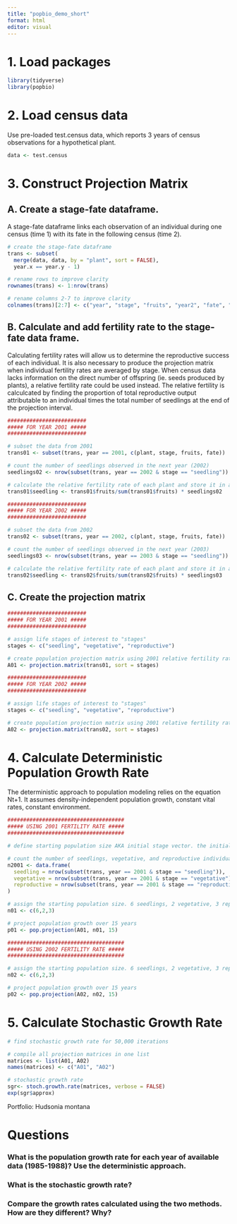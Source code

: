 ```yaml
---
title: "popbio_demo_short"
format: html
editor: visual
---
```


# 1. Load packages

```r
library(tidyverse)
library(popbio)
```

# 2. Load census data

Use pre-loaded test.census data, which reports 3 years of census observations for a hypothetical plant.

```r
data <- test.census
```

# 3. Construct Projection Matrix

## A. Create a stage-fate dataframe.

A stage-fate dataframe links each observation of an individual during one census (time 1) with its fate in the following census (time 2).

```r
# create the stage-fate dataframe
trans <- subset(
  merge(data, data, by = "plant", sort = FALSE),
  year.x == year.y - 1)

# rename rows to improve clarity
rownames(trans) <- 1:nrow(trans)

# rename columns 2-7 to improve clarity
colnames(trans)[2:7] <- c("year", "stage", "fruits", "year2", "fate", "fruits2")
```

## B. Calculate and add fertility rate to the stage-fate data frame.

Calculating fertility rates will allow us to determine the reproductive success of each individual. It is also necessary to produce the projection matrix when individual fertility rates are averaged by stage. When census data lacks information on the direct number of offspring (ie. seeds produced by plants), a relative fertility rate could be used instead. The relative fertility is calculcated by finding the proportion of total reproductive output attributable to an individual times the total number of seedlings at the end of the projection interval.

```r
#########################
##### FOR YEAR 2001 #####
#########################

# subset the data from 2001
trans01 <- subset(trans, year == 2001, c(plant, stage, fruits, fate))

# count the number of seedlings observed in the next year (2002)
seedlings02 <- nrow(subset(trans, year == 2002 & stage == "seedling")) 

# calculate the relative fertility rate of each plant and store it in a new "seedling" column
trans01$seedling <- trans01$fruits/sum(trans01$fruits) * seedlings02

```

```r
#########################
##### FOR YEAR 2002 #####
#########################

# subset the data from 2002
trans02 <- subset(trans, year == 2002, c(plant, stage, fruits, fate))

# count the number of seedlings observed in the next year (2003)
seedlings03 <- nrow(subset(trans, year == 2003 & stage == "seedling")) 

# calculate the relative fertility rate of each plant and store it in a new "seedling" column
trans02$seedling <- trans02$fruits/sum(trans02$fruits) * seedlings03
```

## C. Create the projection matrix

```r
#########################
##### FOR YEAR 2001 #####
#########################

# assign life stages of interest to "stages"
stages <- c("seedling", "vegetative", "reproductive")

# create population projection matrix using 2001 relative fertility rate
A01 <- projection.matrix(trans01, sort = stages)
```

```r
#########################
##### FOR YEAR 2002 #####
#########################

# assign life stages of interest to "stages"
stages <- c("seedling", "vegetative", "reproductive")

# create population projection matrix using 2001 relative fertility rate
A02 <- projection.matrix(trans02, sort = stages)
```

# 4. Calculate Deterministic Population Growth Rate

The deterministic approach to population modeling relies on the equation Nt+1. It assumes density-independent population growth, constant vital rates, constant environment.

```r
#####################################
##### USING 2001 FERTILITY RATE #####
#####################################

# define starting population size AKA initial stage vector. the initial stage vector is th distribution of individuals across different stages at the beginning of the projection period.

# count the number of seedlings, vegetative, and reproductive individuals observed in 2001
n2001 <- data.frame(
  seedling = nrow(subset(trans, year == 2001 & stage == "seedling")),
  vegetative = nrow(subset(trans, year == 2001 & stage == "vegetative")),
  reproductive = nrow(subset(trans, year == 2001 & stage == "reproductive"))
)

# assign the starting population size. 6 seedlings, 2 vegetative, 3 reproductive
n01 <- c(6,2,3)

# project population growth over 15 years
p01 <- pop.projection(A01, n01, 15)

```

```r
#####################################
##### USING 2002 FERTILITY RATE #####
#####################################

# assign the starting population size. 6 seedlings, 2 vegetative, 3 reproductive
n02 <- c(6,2,3)

# project population growth over 15 years
p02 <- pop.projection(A02, n02, 15)
```

# 5. Calculate Stochastic Growth Rate

```r
# find stochastic growth rate for 50,000 iterations

# compile all projection matrices in one list
matrices <- list(A01, A02)
names(matrices) <- c("A01", "A02")

# stochastic growth rate
sgr<- stoch.growth.rate(matrices, verbose = FALSE)
exp(sgr$approx)
```

Portfolio: Hudsonia montana

# Questions

### What is the population growth rate for each year of available data (1985-1988)? Use the deterministic approach.

### What is the stochastic growth rate?

### Compare the growth rates calculated using the two methods. How are they different? Why?
